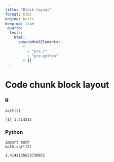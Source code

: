 ```yaml
---
title: "Block layout"
format: html
engine: knitr
keep-md: true
_quarto:
  tests:
    html:
      ensureHtmlElements:
        - 
          - "pre.r"
          - "pre.python"
        - []
---
```





# Code chunk block layout

:::: {layout="[48,-4,48]"}

::: {}

### R



::: {.cell}

```.r
sqrt(2)
```

::: {.cell-output .cell-output-stdout}

```
[1] 1.414214
```


:::
:::



:::

::: {}

### Python



::: {.cell}

```.python
import math
math.sqrt(2)
```

::: {.cell-output .cell-output-stdout}

```
1.4142135623730951
```


:::
:::



:::

::::